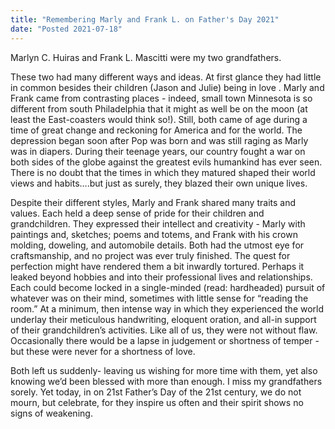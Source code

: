 ```yaml
---
title: "Remembering Marly and Frank L. on Father's Day 2021"
date: "Posted 2021-07-18"
---
```

Marlyn C. Huiras and Frank L. Mascitti were my two grandfathers. 

These two had many different ways and ideas. At first glance they had little in common besides their children (Jason and Julie) being in love . Marly and Frank came from contrasting places - indeed, small town Minnesota is so different from south Philadelphia that it might as well be on the moon (at least the East-coasters would think so!). Still, both came of age during a time of great change and reckoning for America and for the world. The depression began soon after Pop was born and was still raging as Marly was in diapers. During their teenage years, our country fought a war on both sides of the globe against the greatest evils humankind has ever seen. There is no doubt that the times in which they matured shaped their world views and habits....but just as surely, they blazed their own unique lives. 

Despite their different styles, Marly and Frank shared many traits and values. Each held a deep sense of pride for their children and grandchildren. They expressed their intellect and creativity - Marly with paintings and, sketches; poems and totems, and Frank with his crown molding, doweling, and automobile details. Both had the utmost eye for craftsmanship, and no project was ever truly finished. The quest for perfection might have rendered them a bit inwardly tortured. Perhaps it leaked beyond hobbies and into their professional lives and relationships. Each could become locked in a single-minded (read: hardheaded) pursuit of whatever was on their mind, sometimes with little sense for "reading the room."
At a minimum, then intense way in which they experienced the world underlay their meticulous handwriting, eloquent oration, and all-in support of their grandchildren's activities. 
Like all of us, they were not without flaw. Occasionally there would be a lapse in judgement or shortness of temper - but these were never for a shortness of love. 

Both left us suddenly- leaving us wishing for more time with them, yet also knowing we’d been blessed with more than enough. 
I miss my grandfathers sorely. Yet today, in on 21st Father's Day of the 21st century, we do not mourn, but celebrate, for they inspire us often and their spirit shows no signs of weakening. 
